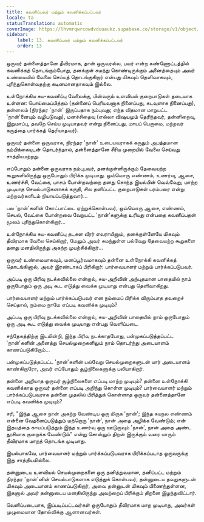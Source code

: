 ```yaml
---
title: கவனிப்பவர் மற்றும் கவனிக்கப்பட்டவர்
locale: ta
statusTranslation: automatic
coverImage: https://lhvmrqwrcowdvduuaukz.supabase.co/storage/v1/object/public/strapi-uploads/small_cover-tratado-de-psicologia-revolucionaria.webp-5e15e1cec4e0ebebcde5d7fc7565d8fd.webp
sidebar:
    label: 13. கவனிப்பவர் மற்றும் கவனிக்கப்பட்டவர்
    order: 13
---
```

ஒருவர் தன்னைத்தானே தீவிரமாக, தான் ஒருவரல்ல, பலர் என்ற கண்ணோட்டத்தில் கவனிக்கத் தொடங்கும்போது, தனக்குள் சுமந்து கொண்டிருக்கும் அனைத்தையும் அவர் உண்மையில் வேலை செய்யத் தொடங்குகிறார் என்பது மிகவும் தெளிவாகவும், புரிந்துகொள்வதற்கு கடினமானதாகவும் இல்லை.

உள்நோக்கிய சுய-கவனிப்பு வேலைக்கு, பின்வரும் உளவியல் குறைபாடுகள் தடையாக உள்ளன: பொய்மைப்பித்தம் (தன்னைப் பெரியவனாக நினைப்பது, கடவுளாக நினைப்பது), தன்னலம் (நிரந்தர 'நான்' இருப்பதாக நம்புவது; எந்த விதமான மாறுபட்ட 'நான்'னையும் வழிபடுவது), மனச்சிதைவு (எல்லா விஷயமும் தெரிந்தவர், தன்னிறைவு, இறுமாப்பு, தவறே செய்ய முடியாதவர் என்று நினைப்பது, மாயப் பெருமை, மற்றவர் கருத்தை பார்க்கத் தெரியாதவர்).

ஒருவர் தன்னை ஒருவராக, நிரந்தர 'நான்' உடையவராகக் கருதும் அபத்தமான நம்பிக்கையுடன் தொடர்ந்தால், தன்னைத்தானே சீரிய முறையில் வேலை செய்வது சாத்தியமற்றது.

எப்போதும் தன்னை ஒருவராக நம்புபவர், தனக்குள்ளிருக்கும் தேவையற்ற கூறுகளிலிருந்து ஒருபோதும் பிரிக்க முடியாது. ஒவ்வொரு எண்ணம், உணர்வு, ஆசை, உணர்ச்சி, வேட்கை, பாசம் போன்றவற்றை தனது சொந்த இயல்பின் வெவ்வேறு, மாற்ற முடியாத செயல்பாடுகளாகக் கருதி, சில தனிப்பட்ட குறைபாடுகள் பரம்பரை என்று மற்றவர்களிடம் நியாயப்படுத்துவார்...

பல 'நான்'களின் கோட்பாட்டை ஏற்றுக்கொள்பவர், ஒவ்வொரு ஆசை, எண்ணம், செயல், வேட்கை போன்றவை வேறுபட்ட 'நான்'களுக்கு உரியது என்பதை கவனிப்பதன் மூலம் புரிந்துகொள்கிறார்...

உள்நோக்கிய சுய-கவனிப்பு தடகள வீரர் எவராயினும், தனக்குள்ளேயே மிகவும் தீவிரமாக வேலை செய்கிறார், மேலும் அவர் சுமந்துள்ள பல்வேறு தேவையற்ற கூறுகளை தனது மனதிலிருந்து அகற்ற முயற்சிக்கிறார்...

ஒருவர் உண்மையாகவும், மனப்பூர்வமாகவும் தன்னை உள்நோக்கி கவனிக்கத் தொடங்கினால், அவர் இரண்டாகப் பிரிகிறார்: பார்வையாளர் மற்றும் பார்க்கப்படுபவர்.

அப்படி ஒரு பிரிவு நடக்கவில்லை என்றால், சுய-அறிவின் அற்புதமான பாதையில் நாம் ஒருபோதும் ஒரு அடி கூட எடுத்து வைக்க முடியாது என்பது தெளிவாகிறது.

பார்வையாளர் மற்றும் பார்க்கப்படுபவர் என நம்மைப் பிரிக்க விரும்பாத தவறைச் செய்தால், நம்மை நாமே எப்படி கவனிக்க முடியும்?

அப்படி ஒரு பிரிவு நடக்கவில்லை என்றால், சுய-அறிவின் பாதையில் நாம் ஒருபோதும் ஒரு அடி கூட எடுத்து வைக்க முடியாது என்பது வெளிப்படை.

சந்தேகத்திற்கு இடமின்றி, இந்த பிரிவு நடக்காதபோது, பன்முகப்படுத்தப்பட்ட 'நான்'களின் அனைத்து செயல்முறைகளிலும் நாம் தொடர்ந்து அடையாளம் காணப்படுகிறோம்...

பன்முகப்படுத்தப்பட்ட 'நான்'களின் பல்வேறு செயல்முறைகளுடன் யார் அடையாளம் காண்கிறாரோ, அவர் எப்போதும் சூழ்நிலைகளுக்கு பலியாகிறார்.

தன்னை அறியாத ஒருவர் சூழ்நிலைகளை எப்படி மாற்ற முடியும்? தன்னை உள்நோக்கி கவனிக்காத ஒருவர் தன்னை எப்படி அறிந்து கொள்ள முடியும்? பார்வையாளர் மற்றும் பார்க்கப்படுபவராக தன்னை முதலில் பிரித்துக் கொள்ளாத ஒருவர் தன்னைத்தானே எப்படி கவனிக்க முடியும்?

சரி, "இந்த ஆசை நான் அகற்ற வேண்டிய ஒரு மிருக 'நான்'; இந்த சுயநல எண்ணம் என்னை வேதனைப்படுத்தும் மற்றொரு 'நான்', நான் அதை அழிக்க வேண்டும்; என் இதயத்தை காயப்படுத்தும் இந்த உணர்வு ஒரு ஊடுருவும் 'நான்', நான் அதை அண்ட தூசியாக குறைக்க வேண்டும்" என்று சொல்லும் திறன் இருக்கும் வரை யாரும் தீவிரமாக மாறத் தொடங்க முடியாது.

இயல்பாகவே, பார்வையாளர் மற்றும் பார்க்கப்படுபவராக பிரிக்கப்படாத ஒருவருக்கு இது சாத்தியமில்லை.

தன்னுடைய உளவியல் செயல்முறைகளை ஒரு தனித்துவமான, தனிப்பட்ட மற்றும் நிரந்தர 'நான்'னின் செயல்பாடுகளாக எடுத்துக் கொள்பவர், தன்னுடைய தவறுகளுடன் மிகவும் அடையாளம் காணப்படுகிறார், அவை தன்னுடன் மிகவும் பிணைந்துள்ளன, இதனால் அவர் தன்னுடைய மனதிலிருந்து அவற்றைப் பிரிக்கும் திறனை இழந்துவிட்டார்.

வெளிப்படையாக, இப்படிப்பட்டவர்கள் ஒருபோதும் தீவிரமாக மாற முடியாது, அவர்கள் முழுமையான தோல்விக்கு ஆளானவர்கள்.

